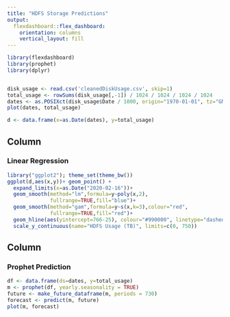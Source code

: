 ```yaml
---
title: "HDFS Storage Predictions"
output: 
  flexdashboard::flex_dashboard:
    orientation: columns
    vertical_layout: fill
---
```


```r
library(flexdashboard)
library(prophet)
library(dplyr)


disk_usage <- read.csv('cleanedDiskUsage.csv', skip=1)
total_usage <- rowSums(disk_usage[,-1]) / 1024 / 1024 / 1024 / 1024
dates <- as.POSIXct(disk_usage$Date / 1000, origin="1970-01-01", tz="GMT")
plot(dates, total_usage)

d <- data.frame(x=as.Date(dates), y=total_usage)
```

Column {data-width=500}
-----------------------------------------------------------------------

### Linear Regression

```r
library("ggplot2"); theme_set(theme_bw())
ggplot(d,aes(x,y))+ geom_point() +
  expand_limits(x=as.Date("2020-02-16"))+
  geom_smooth(method="lm",formula=y~poly(x,2),
              fullrange=TRUE,fill="blue")+
  geom_smooth(method="gam",formula=y~s(x,k=3),colour="red",
              fullrange=TRUE,fill="red")+
  geom_hline(aes(yintercept=766-25), colour="#990000", linetype="dashed")+ # @todo paramaterise this upper limit
  scale_y_continuous(name="HDFS Usage (TB)", limits=c(0, 750))
```

Column {data-width=500}
-----------------------------------------------------------------------

### Prophet Prediction

```r

df <- data.frame(ds=dates, y=total_usage)
m <- prophet(df, yearly.seasonality = TRUE)
future <- make_future_dataframe(m, periods = 730)
forecast <- predict(m, future)
plot(m, forecast)
```


